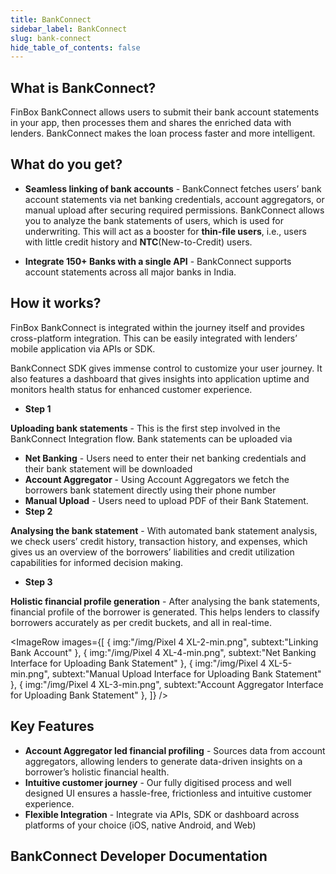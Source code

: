 ```yaml
---
title: BankConnect
sidebar_label: BankConnect
slug: bank-connect
hide_table_of_contents: false
---
```






## What is BankConnect?

FinBox BankConnect allows users to submit their bank account statements in your app, then processes them and shares the enriched data with lenders. BankConnect makes the loan process faster and more intelligent.

## What do you get?

* **Seamless linking of bank accounts** - BankConnect fetches users’ bank account statements via net banking credentials, account aggregators, or manual upload after securing required permissions. BankConnect allows you to analyze the bank statements of users, which is used for underwriting. This will act as a booster for **thin-file users**, i.e., users with little credit history and **NTC**(New-to-Credit) users.

* **Integrate 150+ Banks with a single API** - BankConnect supports account statements across all major banks in India.


<!---
* **Inclusive credit landscape** - BankConnect helps lenders extend loans to borrowers that may not have exhaustive paperwork as required in traditional underwriting and loan approval processes. It abstracts the complexity of scanning unstructured data(from bank accounts and third parties) and compiles diverse input documents into enriched, easily consumable PDFs for lenders’ decision systems.
-->
## How it works?

FinBox BankConnect is integrated within the journey itself and provides cross-platform integration. This can be easily integrated with lenders’ mobile application via APIs or SDK.

BankConnect SDK gives immense control to customize your user journey. It also features a dashboard that gives insights into application uptime and monitors health status for enhanced customer experience.

* **Step 1**

 **Uploading bank statements** - This is the first step involved in the BankConnect Integration flow. Bank statements can be uploaded via 
  * **Net Banking** - Users need to enter their net banking credentials and their bank statement will be downloaded
  * **Account Aggregator** - Using Account Aggregators we fetch the borrowers bank statement directly using their phone number
  * **Manual Upload** - Users need to upload PDF of their Bank Statement.
* **Step 2**

 **Analysing the bank statement** - With automated bank statement analysis, we check users’ credit history, transaction history, and expenses, which gives us an overview of the borrowers’ liabilities and credit utilization capabilities for informed decision making. 

* **Step 3**
 
 **Holistic financial profile generation** - After analysing the bank statements, financial profile of the borrower is generated. This helps lenders to classify borrowers accurately as per credit buckets, and all in real-time.


<ImageRow
 images={[
     {
         img:"/img/Pixel 4 XL-2-min.png",
         subtext:"Linking Bank Account"
     },
     {
         img:"/img/Pixel 4 XL-4-min.png",
         subtext:"Net Banking Interface for Uploading Bank Statement"
     },
     {
         img:"/img/Pixel 4 XL-5-min.png",
         subtext:"Manual Upload Interface for Uploading Bank Statement"
     },
     {
         img:"/img/Pixel 4 XL-3-min.png",
         subtext:"Account Aggregator Interface for Uploading Bank Statement"
     },
 ]}
 />

 ## Key Features

* **Account Aggregator led financial profiling** - Sources data from account aggregators, allowing lenders to generate data-driven insights on a borrower’s holistic financial health.
* **Intuitive customer journey** - Our fully digitised process and well designed UI ensures a hassle-free, frictionless and intuitive customer experience.
* **Flexible Integration** - Integrate via APIs, SDK or dashboard across platforms of your choice (iOS, native Android, and Web)

## BankConnect Developer Documentation
<br></br>

<div class="row">


<div class="col">
  <RedisCard
    title="BankConnect"
    img="/img/icon-Bank Connect.svg"
    description="Get access to enriched transaction data of customers using bank statements uploaded manually or via Net Banking"
    page="/bank-connect/"
  />
</div>

<div class="col">
<br></br>
</div></div>










